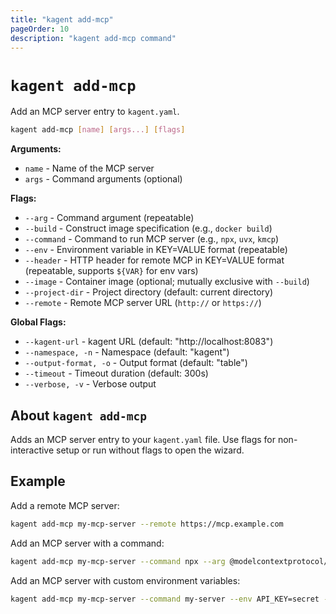 ```yaml
---
title: "kagent add-mcp"
pageOrder: 10
description: "kagent add-mcp command"
---
```


# `kagent add-mcp`

Add an MCP server entry to `kagent.yaml`.

```bash
kagent add-mcp [name] [args...] [flags]
```

**Arguments:**
- `name` - Name of the MCP server
- `args` - Command arguments (optional)

**Flags:**
- `--arg` - Command argument (repeatable)
- `--build` - Construct image specification (e.g., `docker build`)
- `--command` - Command to run MCP server (e.g., `npx`, `uvx`, `kmcp`)
- `--env` - Environment variable in KEY=VALUE format (repeatable)
- `--header` - HTTP header for remote MCP in KEY=VALUE format (repeatable, supports `${VAR}` for env vars)
- `--image` - Container image (optional; mutually exclusive with `--build`)
- `--project-dir` - Project directory (default: current directory)
- `--remote` - Remote MCP server URL (`http://` or `https://`)

**Global Flags:**
- `--kagent-url` - kagent URL (default: "http://localhost:8083")
- `--namespace, -n` - Namespace (default: "kagent")
- `--output-format, -o` - Output format (default: "table")
- `--timeout` - Timeout duration (default: 300s)
- `--verbose, -v` - Verbose output

## About `kagent add-mcp`

Adds an MCP server entry to your `kagent.yaml` file. Use flags for non-interactive setup or run without flags to open the wizard.

## Example

Add a remote MCP server:

```bash
kagent add-mcp my-mcp-server --remote https://mcp.example.com
```

Add an MCP server with a command:

```bash
kagent add-mcp my-mcp-server --command npx --arg @modelcontextprotocol/server-filesystem
```

Add an MCP server with custom environment variables:

```bash
kagent add-mcp my-mcp-server --command my-server --env API_KEY=secret --env LOG_LEVEL=debug
```

